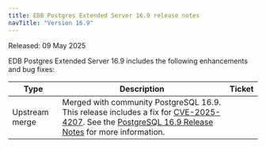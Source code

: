 ```yaml
---
title: EDB Postgres Extended Server 16.9 release notes
navTitle: "Version 16.9"
---
```


Released: 09 May 2025

EDB Postgres Extended Server 16.9 includes the following enhancements and bug fixes:

| Type           | Description                                                                                                                                                 | Ticket |
|----------------|-------------------------------------------------------------------------------------------------------------------------------------------------------------|--------|
| Upstream merge | Merged with community PostgreSQL 16.9. This release includes a fix for [CVE-2025-4207](https://www.postgresql.org/support/security/CVE-2025-4207/). See the [PostgreSQL 16.9 Release Notes](https://www.postgresql.org/docs/16/release-16-9.html) for more information.  |        |
